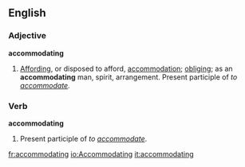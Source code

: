 ==English==
===Adjective===
'''accommodating'''
# [[Affording]], or disposed to afford, [[accommodation]]; [[obliging]]; as an '''accommodating''' man, spirit, arrangement.  Present participle of ''to [[accommodate]].''

===Verb===
'''accommodating'''
# Present participle of ''to [[accommodate]]''.

[[fr:accommodating]]
[[io:Accommodating]]
[[it:accommodating]]
